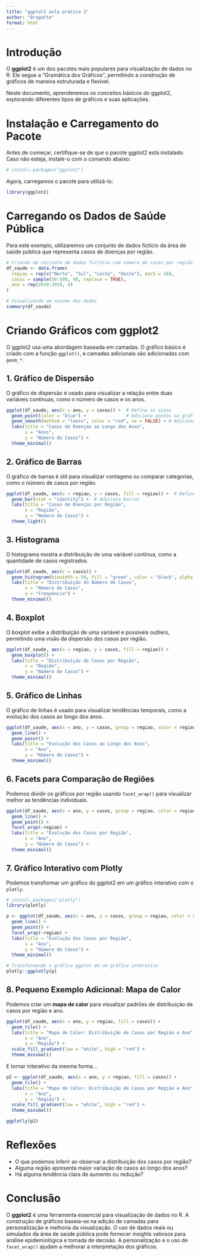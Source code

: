 ```yaml
---
title: "ggplot2 aula pratica 2"
author: "Bragatte"
format: html
---
```


# Introdução

O **ggplot2** é um dos pacotes mais populares para visualização de dados no R. Ele segue a "Gramática dos Gráficos", permitindo a construção de gráficos de maneira estruturada e flexível.

Neste documento, aprenderemos os conceitos básicos do ggplot2, explorando diferentes tipos de gráficos e suas aplicações.

# Instalação e Carregamento do Pacote

Antes de começar, certifique-se de que o pacote ggplot2 está instalado. Caso não esteja, instale-o com o comando abaixo:

```r
# install.packages("ggplot2")
```

Agora, carregamos o pacote para utilizá-lo:

```r
library(ggplot2)
```

# Carregando os Dados de Saúde Pública

Para este exemplo, utilizaremos um conjunto de dados fictício da área de saúde pública que representa casos de doenças por região.

```r
# Criando um conjunto de dados fictício com número de casos por região e ano
df_saude <- data.frame(
  regiao = rep(c("Norte", "Sul", "Leste", "Oeste"), each = 10),
  casos = sample(50:500, 40, replace = TRUE),
  ano = rep(2010:2019, 4)
)

# Visualizando um resumo dos dados
summary(df_saude)
```

# Criando Gráficos com ggplot2

O ggplot2 usa uma abordagem baseada em camadas. O gráfico básico é criado com a função `ggplot()`, e camadas adicionais são adicionadas com `geom_*`.

## 1. Gráfico de Dispersão

O gráfico de dispersão é usado para visualizar a relação entre duas variáveis contínuas, como o número de casos e os anos.

```r
ggplot(df_saude, aes(x = ano, y = casos)) +  # Define os eixos
  geom_point(color = "blue") +               # Adiciona pontos ao gráfico
  geom_smooth(method = "loess", color = "red", se = FALSE) + # Adiciona linha de tendência
  labs(title = "Casos de Doenças ao Longo dos Anos",
       x = "Anos",
       y = "Número de Casos") +
  theme_minimal()
```

## 2. Gráfico de Barras

O gráfico de barras é útil para visualizar contagens ou comparar categorias, como o número de casos por região.

```r
ggplot(df_saude, aes(x = regiao, y = casos, fill = regiao)) +  # Define os eixos e agrupa por região
  geom_bar(stat = "identity") +  # Adiciona barras
  labs(title = "Casos de Doenças por Região",
       x = "Região",
       y = "Número de Casos") +
  theme_light()
```

## 3. Histograma

O histograma mostra a distribuição de uma variável contínua, como a quantidade de casos registrados.

```r
ggplot(df_saude, aes(x = casos)) +
  geom_histogram(binwidth = 50, fill = "green", color = "black", alpha = 0.7) +
  labs(title = "Distribuição do Número de Casos",
       x = "Número de Casos",
       y = "Frequência") +
  theme_minimal()
```

## 4. Boxplot

O boxplot exibe a distribuição de uma variável e possíveis outliers, permitindo uma visão da dispersão dos casos por região.

```r
ggplot(df_saude, aes(x = regiao, y = casos, fill = regiao)) +
  geom_boxplot() +
  labs(title = "Distribuição de Casos por Região",
       x = "Região",
       y = "Número de Casos") +
  theme_minimal()
```

## 5. Gráfico de Linhas

O gráfico de linhas é usado para visualizar tendências temporais, como a evolução dos casos ao longo dos anos.

```r
ggplot(df_saude, aes(x = ano, y = casos, group = regiao, color = regiao)) +
  geom_line() +
  geom_point() +
  labs(title = "Evolução dos Casos ao Longo dos Anos",
       x = "Ano",
       y = "Número de Casos") +
  theme_minimal()
```

## 6. Facets para Comparação de Regiões

Podemos dividir os gráficos por região usando `facet_wrap()` para visualizar melhor as tendências individuais.

```r
ggplot(df_saude, aes(x = ano, y = casos, group = regiao, color = regiao)) +
  geom_line() +
  geom_point() +
  facet_wrap(~regiao) +
  labs(title = "Evolução dos Casos por Região",
       x = "Ano",
       y = "Número de Casos") +
  theme_minimal()
```

## 7. Gráfico Interativo com Plotly

Podemos transformar um gráfico do ggplot2 em um gráfico interativo com o `plotly`.

```r
# install.packages("plotly")
library(plotly)
```

```r
p <- ggplot(df_saude, aes(x = ano, y = casos, group = regiao, color = regiao)) +
  geom_line() +
  geom_point() +
  facet_wrap(~regiao) +
  labs(title = "Evolução dos Casos por Região",
       x = "Ano",
       y = "Número de Casos") +
  theme_minimal()

# Transformando o gráfico ggplot em um gráfico interativo
plotly::ggplotly(p)
```

## 8. Pequeno Exemplo Adicional: Mapa de Calor

Podemos criar um **mapa de calor** para visualizar padrões de distribuição de casos por região e ano.

```r
ggplot(df_saude, aes(x = ano, y = regiao, fill = casos)) +
  geom_tile() +
  labs(title = "Mapa de Calor: Distribuição de Casos por Região e Ano",
       x = "Ano",
       y = "Região") +
  scale_fill_gradient(low = "white", high = "red") +
  theme_minimal()
```

E tornar interativo da mesma forma...

```r
p2 <- ggplot(df_saude, aes(x = ano, y = regiao, fill = casos)) +
  geom_tile() +
  labs(title = "Mapa de Calor: Distribuição de Casos por Região e Ano",
       x = "Ano",
       y = "Região") +
  scale_fill_gradient(low = "white", high = "red") +
  theme_minimal()

ggplotly(p2)
```

# Reflexões

-   O que podemos inferir ao observar a distribuição dos casos por região?
-   Alguma região apresenta maior variação de casos ao longo dos anos?
-   Há alguma tendência clara de aumento ou redução?

# Conclusão

O **ggplot2** é uma ferramenta essencial para visualização de dados no R. A construção de gráficos baseia-se na adição de camadas para personalização e melhoria da visualização. O uso de dados reais ou simulados da área de saúde pública pode fornecer insights valiosos para análise epidemiológica e tomada de decisão. A personalização e o uso de `facet_wrap()` ajudam a melhorar a interpretação dos gráficos.

